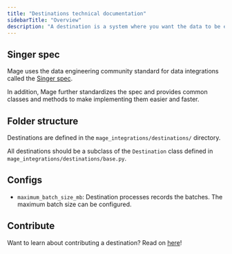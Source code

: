 ```yaml
---
title: "Destinations technical documentation"
sidebarTitle: "Overview"
description: "A destination is a system where you want the data to be exported. A destination can be a 3rd party API, SaaS, database, data warehouse, or a data lake."
---
```


## Singer spec

Mage uses the data engineering community standard for data integrations called the
[Singer spec](https://github.com/singer-io/getting-started/blob/master/docs/SPEC.md).

In addition,
Mage further standardizes the spec and provides common classes and methods to make implementing them easier and faster.

## Folder structure

Destinations are defined in the `mage_integrations/destinations/` directory.

All destinations should be a subclass of the `Destination` class defined in
`mage_integrations/destinations/base.py`.

## Configs

* `maximum_batch_size_mb`: Destination processes records the batches. The maximum batch size can be configured.

## Contribute

Want to learn about contributing a destination? Read on [here](/contributing/data-integrations/add-new-destination)!